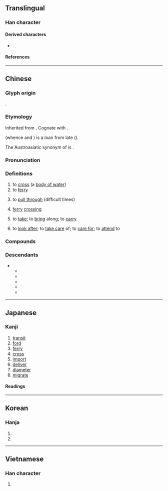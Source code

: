 {{also|疲}}
{{character info}}
==Translingual==

===Han character===
{{Han char|rn=85|rad=水|as=09|sn=12|four=30147|canj=EITE|ids=⿰氵度}}

====Derived characters====
* {{l|mul|[[𪸁]]}}

====References====
{{Han ref|kx=0634.010|dkj=17765|dj=1040.080|hdz=31683.120|uh=6E21}}

----

==Chinese==
{{zh-forms}}

===Glyph origin===
{{Han etym}}
{{Han compound|水|alt1=氵|t1=water|度|ls=psc|c1=s|c2=p}}.

===Etymology===
Inherited from {{inh|zh|sit-pro|-}}. Cognate with {{cog|bo|འདས||to pass over}}.

{{cog|tai-pro|*daːᴮ||river}} (whence {{cog|th|ท่า||port; pier; quay}} and {{cog|za|dah||river}}) is a loan from late {{cog|och|-}} ({{zh-ref|Schuessler, 2007}}).

The Austroasiatic synonym of {{lang|zh|渡}} is {{och-l|濟|to cross a river}}.

===Pronunciation===
{{zh-pron
|m=dù
|ma=y
|m-s=
|c=dou6,dou6-2
|c_note=dou6-2 - passenger ship tugged by a tugboat
|c-t=
|g=
|h=pfs=thu;gd=tu4
|j=
|mb=dū
|md=dô
|mn=tō͘/twv:thō͘
|mn-t=dou7
|w=3du
|x=
|mc=y
|oc=y
|cat=v,n
}}

===Definitions===
{{zh-hanzi}}

# to [[cross]] (a [[body of water]])
# to [[ferry]]
# {{lb|zh|figurative}} to [[pull through]] (difficult times)
# [[ferry]] [[crossing]]
# {{lb|zh|Hakka}} to [[take]]; to [[bring]] along; to [[carry]]
# {{lb|zh|Hakka}} to [[look after]]; to [[take care]] of; to [[care for]]; to [[attend]] to

===Compounds===
{{zh-der|一葦渡江|三豕渡河|中元普渡|偷渡|偷渡客|偷渡黃牛|南渡|古渡|官渡|官渡之戰|岡渡拉|引渡|引渡法|強渡|慈航普渡|截頭渡|搶渡|擺渡|擺渡船|普渡|普渡河|普渡眾生|杯渡|東渡|桃花過渡|桃葉渡|橫渡|泥船渡河|津渡|渡假|渡口|渡子|渡水|渡江|渡江楫|渡河|渡河香象|渡海|渡船|渡輪|渡過|渡錢|渡頭|渡頭雲|渡馬船|濟渡|端陽競渡|競渡|絕渡逢舟|虎渡江|讓渡|賈人渡河|超渡|輪渡|過渡|過渡內閣|過渡時期|過渡金屬|遠渡重洋|關渡|香象渡河|渡邊|漲渡湖|大渡|九渡河|陳渡|過渡灣|仙人渡|霧渡河|麻家渡|小渡船|沿渡河|官渡口|潘渡|橫水渡}}

===Descendants===
* {{desc|tai-pro|*daːᴮ|t=river}}
** {{desc|lo|ທ່າ}}
** {{desc|khb|ᦑᦱᧈ}}
** {{desc|shn|တႃႈ|t=pier; shallow place in water}}
** {{desc|th|ท่า|t=pier; port}}
** {{desc|za|dah|t=river}}

{{zh-cat|Elementary}}

----

==Japanese==

===Kanji===
{{ja-kanji|grade=c|rs=水09}}

# [[transit]]
# [[ford]]
# [[ferry]]
# [[cross]]
# [[import]]
# [[deliver]]
# [[diameter]]
# [[migrate]]

====Readings====
{{ja-readings
|goon=ど
|kanon=と
|kun=わた-る, わた-す
|nanori=ただ
}}

----

==Korean==

===Hanja===
{{ko-hanja|건너다|건널|도}}

# {{hanja form of|도|[[cross]], [[ferry]] [[over]]}}
# {{hanja form of|도|[[ferry]]}}

----

==Vietnamese==

===Han character===
{{vi-readings|rs=水09|reading=đò, đác, độ, đạc}}

# {{rfdef|vi|sort=水09}}

{{cln|vi|Han tu}}